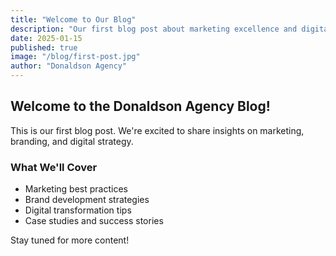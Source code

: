 ```yaml
---
title: "Welcome to Our Blog"
description: "Our first blog post about marketing excellence and digital strategy"
date: 2025-01-15
published: true
image: "/blog/first-post.jpg"
author: "Donaldson Agency"
---
```


## Welcome to the Donaldson Agency Blog!

This is our first blog post. We're excited to share insights on marketing, branding, and digital strategy.

### What We'll Cover

- Marketing best practices
- Brand development strategies
- Digital transformation tips
- Case studies and success stories

Stay tuned for more content!
